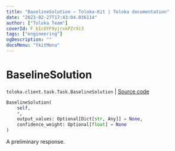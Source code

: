 ```yaml
---
title: "BaselineSolution — Toloka-Kit | Toloka documentation"
date: "2023-02-27T17:43:04.036114"
author: ["Toloka Team"]
coverId: F_bIcOYF9yjrxkPZrXc3
tags: ["engineering"]
ogDescription: ""
docsMenu: "tkitMenu"
---
```


# BaselineSolution
`toloka.client.task.Task.BaselineSolution` | [Source code](https://github.com/Toloka/toloka-kit/blob/v1.1.4/src/client/task.py#L86)

```python
BaselineSolution(
    self,
    *,
    output_values: Optional[Dict[str, Any]] = None,
    confidence_weight: Optional[float] = None
)
```

A preliminary response.